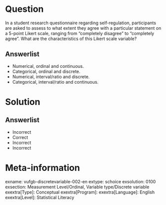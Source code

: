 Question
========
  
In a student research questionnaire regarding self-regulation, participants are asked to assess to what extent they agree with a particular
statement on a 5-point Likert scale, ranging from "completely disagree" to "completely agree". What are the characteristics of this Likert scale
variable?
  
Answerlist
----------
* Numerical, ordinal and continuous.
* Categorical, ordinal and discrete.
* Numerical, interval/ratio and discrete.
* Categorical, interval/ratio and continuous.
  
Solution
========
  
Answerlist
----------
* Incorrect
* Correct
* Incorrect
* Incorrect

Meta-information
================
exname: vufgb-discretevariable-002-en
extype: schoice
exsolution: 0100
exsection: Measurement Level/Ordinal, Variable type/Discrete variable
exextra[Type]: Conceptual
exextra[Program]: 
exextra[Language]: English
exextra[Level]: Statistical Literacy